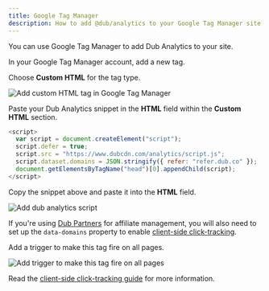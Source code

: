 ```yaml
---
title: Google Tag Manager
description: How to add @dub/analytics to your Google Tag Manager site
---
```



You can use Google Tag Manager to add Dub Analytics to your site.

In your Google Tag Manager account, add a new tag.

Choose **Custom HTML** for the tag type.

<img
  src="/images/google-tag-manager/gtm-add-custom-html.png"
  alt="Add custom HTML tag in Google Tag Manager"
/>

Paste your Dub Analytics snippet in the **HTML** field within the **Custom HTML** section.

```js
<script>
  var script = document.createElement("script");
  script.defer = true;
  script.src = "https://www.dubcdn.com/analytics/script.js";
  script.dataset.domains = JSON.stringify({ refer: "refer.dub.co" });
  document.getElementsByTagName("head")[0].appendChild(script);
</script>
```

Copy the snippet above and paste it into the **HTML** field.

<img
  src="/images/google-tag-manager/gtm-add-dub-script.png"
  alt="Add dub analytics script"
/>

If you're using [Dub Partners](/partners/quickstart) for affiliate management, you will also need to set up the `data-domains` property to enable [client-side click-tracking](/sdks/client-side/features/client-side-click-tracking).

Add a trigger to make this tag fire on all pages.

<img
  src="/images/google-tag-manager/gtm-add-trigger.png"
  alt="Add trigger to make this tag fire on all pages"
/>


Read the [client-side click-tracking guide](/sdks/client-side/features/client-side-click-tracking) for more information.

<DubClientInstallVerify />

<DubAnalyticsParams />
